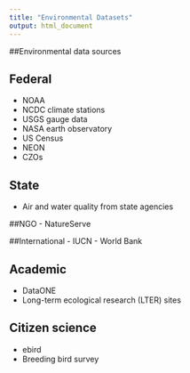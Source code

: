 ```yaml
---
title: "Environmental Datasets"
output: html_document
---
```


##Environmental data sources

## Federal
- NOAA
- NCDC climate stations
- USGS gauge data
- NASA earth observatory
- US Census
- NEON
- CZOs

## State
- Air and water quality from state agencies

##NGO
- NatureServe

##International
- IUCN
- World Bank

## Academic
- DataONE 
- Long-term ecological research (LTER) sites

## Citizen science
- ebird
- Breeding bird survey

